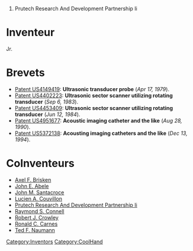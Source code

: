 # Prutech Research And Development Partnership Ii


= Inventeur =
Jr.
= Brevets =
* [[Patent US4149419]]: '''Ultrasonic transducer probe''' (''Apr 17, 1979'').
* [[Patent US4402223]]: '''Ultrasonic sector scanner utilizing rotating transducer''' (''Sep 6, 1983'').
* [[Patent US4453409]]: '''Ultrasonic sector scanner utilizing rotating transducer''' (''Jun 12, 1984'').
* [[Patent US4951677]]: '''Acoustic imaging catheter and the like''' (''Aug 28, 1990'').
* [[Patent US5372138]]: '''Acousting imaging catheters and the like''' (''Dec 13, 1994'').

= CoInventeurs =
* [[Axel F. Brisken]]
* [[John E. Abele]]
* [[John M. Santacroce]]
* [[Lucien A. Couvillon]]
* [[Prutech Research And Development Partnership Ii]]
* [[Raymond S. Connell]]
* [[Robert J. Crowley]]
* [[Ronald C. Carnes]]
* [[Ted F. Naumann]]
[[Category:Inventors]][[Category:CoolHand]]